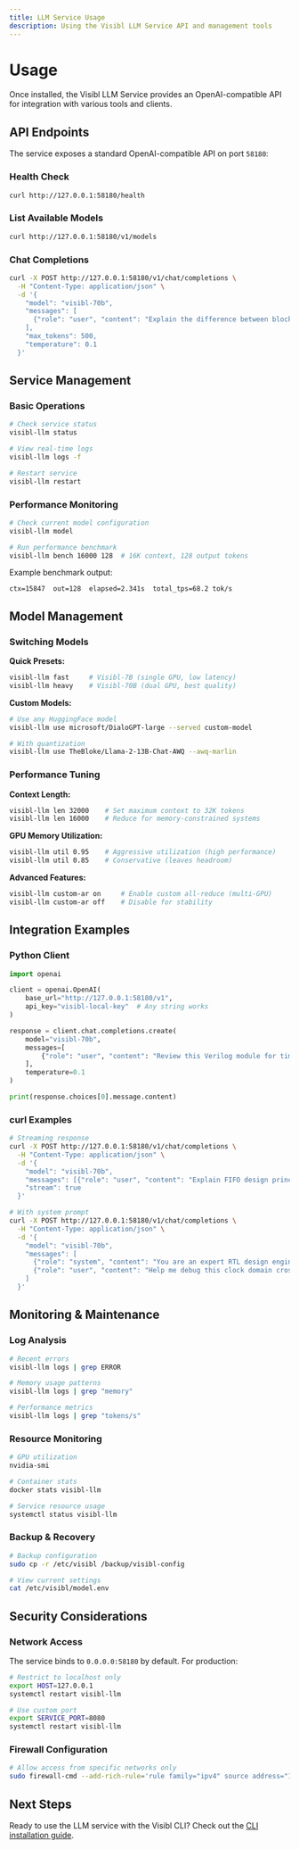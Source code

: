 ```yaml
---
title: LLM Service Usage
description: Using the Visibl LLM Service API and management tools
---
```


# Usage

Once installed, the Visibl LLM Service provides an OpenAI-compatible API for integration with various tools and clients.

## API Endpoints

The service exposes a standard OpenAI-compatible API on port `58180`:

### Health Check
```bash
curl http://127.0.0.1:58180/health
```

### List Available Models
```bash
curl http://127.0.0.1:58180/v1/models
```

### Chat Completions
```bash
curl -X POST http://127.0.0.1:58180/v1/chat/completions \
  -H "Content-Type: application/json" \
  -d '{
    "model": "visibl-70b",
    "messages": [
      {"role": "user", "content": "Explain the difference between blocking and non-blocking assignments in Verilog"}
    ],
    "max_tokens": 500,
    "temperature": 0.1
  }'
```

## Service Management

### Basic Operations
```bash
# Check service status
visibl-llm status

# View real-time logs
visibl-llm logs -f

# Restart service
visibl-llm restart
```

### Performance Monitoring
```bash
# Check current model configuration
visibl-llm model

# Run performance benchmark
visibl-llm bench 16000 128  # 16K context, 128 output tokens
```

Example benchmark output:
```
ctx=15847  out=128  elapsed=2.341s  total_tps=68.2 tok/s
```

## Model Management

### Switching Models

**Quick Presets:**
```bash
visibl-llm fast     # Visibl-7B (single GPU, low latency)
visibl-llm heavy    # Visibl-70B (dual GPU, best quality)
```

**Custom Models:**
```bash
# Use any HuggingFace model
visibl-llm use microsoft/DialoGPT-large --served custom-model

# With quantization
visibl-llm use TheBloke/Llama-2-13B-Chat-AWQ --awq-marlin
```

### Performance Tuning

**Context Length:**
```bash
visibl-llm len 32000    # Set maximum context to 32K tokens
visibl-llm len 16000    # Reduce for memory-constrained systems
```

**GPU Memory Utilization:**
```bash
visibl-llm util 0.95    # Aggressive utilization (high performance)
visibl-llm util 0.85    # Conservative (leaves headroom)
```

**Advanced Features:**
```bash
visibl-llm custom-ar on     # Enable custom all-reduce (multi-GPU)
visibl-llm custom-ar off    # Disable for stability
```

## Integration Examples

### Python Client
```python
import openai

client = openai.OpenAI(
    base_url="http://127.0.0.1:58180/v1",
    api_key="visibl-local-key"  # Any string works
)

response = client.chat.completions.create(
    model="visibl-70b",
    messages=[
        {"role": "user", "content": "Review this Verilog module for timing issues"}
    ],
    temperature=0.1
)

print(response.choices[0].message.content)
```

### curl Examples
```bash
# Streaming response
curl -X POST http://127.0.0.1:58180/v1/chat/completions \
  -H "Content-Type: application/json" \
  -d '{
    "model": "visibl-70b",
    "messages": [{"role": "user", "content": "Explain FIFO design principles"}],
    "stream": true
  }'

# With system prompt
curl -X POST http://127.0.0.1:58180/v1/chat/completions \
  -H "Content-Type: application/json" \
  -d '{
    "model": "visibl-70b",
    "messages": [
      {"role": "system", "content": "You are an expert RTL design engineer."},
      {"role": "user", "content": "Help me debug this clock domain crossing issue"}
    ]
  }'
```

## Monitoring & Maintenance

### Log Analysis
```bash
# Recent errors
visibl-llm logs | grep ERROR

# Memory usage patterns
visibl-llm logs | grep "memory"

# Performance metrics
visibl-llm logs | grep "tokens/s"
```

### Resource Monitoring
```bash
# GPU utilization
nvidia-smi

# Container stats
docker stats visibl-llm

# Service resource usage
systemctl status visibl-llm
```

### Backup & Recovery
```bash
# Backup configuration
sudo cp -r /etc/visibl /backup/visibl-config

# View current settings
cat /etc/visibl/model.env
```

## Security Considerations

### Network Access
The service binds to `0.0.0.0:58180` by default. For production:

```bash
# Restrict to localhost only
export HOST=127.0.0.1
systemctl restart visibl-llm

# Use custom port
export SERVICE_PORT=8080
systemctl restart visibl-llm
```

### Firewall Configuration
```bash
# Allow access from specific networks only
sudo firewall-cmd --add-rich-rule='rule family="ipv4" source address="10.0.0.0/8" port port="58180" protocol="tcp" accept'
```

## Next Steps

Ready to use the LLM service with the Visibl CLI? Check out the [CLI installation guide](/cli/installation).

